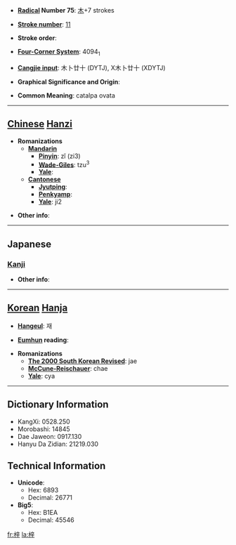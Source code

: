 * '''[[Wiktionary:Chinese radical index| Radical]] Number 75''': [[Wiktionary:Chinese radical index 木|木]]+7 strokes

* '''[[Wiktionary:Chinese total strokes index|Stroke number]]''': [[Wiktionary:Chinese total strokes index 11|11]]

* '''Stroke order''': 

* '''[[Wiktionary:Chinese four corner index|Four-Corner System]]''': 4094<sub>1</sub>

* '''[[Wiktionary:Chinese Cangjie index|Cangjie input]]''': 木卜廿十 (DYTJ), X木卜廿十 (XDYTJ)

* '''Graphical Significance and Origin''': 

* '''Common Meaning''': catalpa ovata

----

== [[Chinese]] [[Hanzi]] ==

* '''Romanizations'''
** '''[[Mandarin]]'''
*** '''[[Pinyin]]''': zǐ (zi3)
*** '''[[Wade-Giles]]''': tzu<sup>3</sup>
*** '''[[Yale]]''': 
** '''[[Cantonese]]'''
*** '''[[Jyutping]]''':
*** '''[[Penkyamp]]''': 
*** '''[[Yale]]''': ji2

* '''Other info''': 

----

==Japanese==
===[[Kanji]]===
{{kanji|on readings=[[し]] (shi)|kun readings=[[あずさ]] (azusa)}}

* '''Other info''':  

----

== [[Korean]] [[Hanja]] ==

* '''[[Hangeul]]''': 재

* '''[[Eumhun]] reading''': 

* '''Romanizations'''
** '''[[The 2000 South Korean Revised Romanization|The 2000 South Korean Revised]]''': jae
** '''[[McCune-Reischauer]]''': chae
** '''[[Yale]]''': cya

----

== Dictionary Information ==

* KangXi: 0528.250
* Morobashi: 14845
* Dae Jaweon: 0917.130
* Hanyu Da Zidian: 21219.030

== Technical Information ==

* '''Unicode''':
** Hex: 6893
** Decimal: 26771
* '''Big5''':
** Hex: B1EA
** Decimal: 45546

[[fr:梓]]
[[la:梓]]